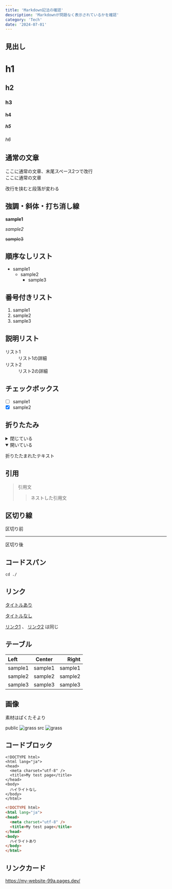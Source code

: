 ```yaml
---
title: 'Markdown記法の確認'
description: 'Markdownが問題なく表示されているかを確認'
category: 'Tech'
date: '2024-07-01'
---
```


## 見出し
# h1
## h2
### h3
#### h4
##### h5
###### h6

## 通常の文章
ここに通常の文章、末尾スペース2つで改行  
ここに通常の文章

改行を挟むと段落が変わる

## 強調・斜体・打ち消し線
**sample1**

*sample2*

~~sample3~~

## 順序なしリスト
- sample1
  - sample2
    - sample3

## 番号付きリスト
1. sample1
2. sample2
3. sample3

## 説明リスト
<dl>
  <dt>リスト1</dt>
  <dd>リスト1の詳細</dd>
  <dt>リスト2</dt>
  <dd>リスト2の詳細</dd>
</dl>

## チェックボックス
- [ ] sample1
- [x] sample2

## 折りたたみ
<details>
<summary>閉じている</summary>

折りたたまれたテキスト
</details>

<details open>
<summary>開いている</summary>

折りたたまれたテキスト
</details>

## 引用
> 引用文
> > ネストした引用文

## 区切り線
区切り前

---

区切り後

## コードスパン
`cd ./`

## リンク
[タイトルあり](https://www.google.com/ "サイトタイトル")

[タイトルなし](https://www.google.com/)

[リンク1][link] 、 [リンク2][link] は同じ

[link]: https://www.google.com/

## テーブル
| Left    | Center  |   Right |
| :------ | :-----: | ------: |
| sample1 | sample1 | sample1 |
| sample2 | sample2 | sample2 |
| sample3 | sample3 | sample3 |

## 画像
素材はぱくたそより

public
![grass](../../../../../public/grass.jpg)
src
![grass](../../../../../src/assets/images/grass.jpg)

## コードブロック
```
<!DOCTYPE html>
<html lang="ja">
<head>
  <meta charset="utf-8" />
  <title>My test page</title>
</head>
<body>
  ハイライトなし
</body>
</html>
```

```html
<!DOCTYPE html>
<html lang="ja">
<head>
  <meta charset="utf-8" />
  <title>My test page</title>
</head>
<body>
  ハイライトあり
</body>
</html>
```

## リンクカード
https://my-website-99a.pages.dev/
